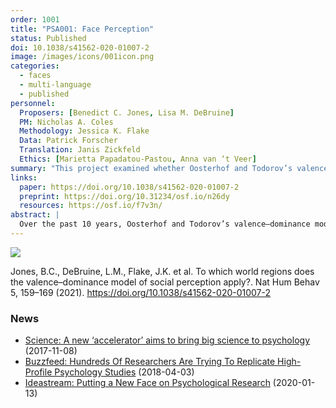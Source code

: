 ```yaml
---
order: 1001
title: "PSA001: Face Perception"
status: Published
doi: 10.1038/s41562-020-01007-2
image: /images/icons/001icon.png
categories:
  - faces
  - multi-language
  - published
personnel:
  Proposers: [Benedict C. Jones, Lisa M. DeBruine]
  PM: Nicholas A. Coles
  Methodology: Jessica K. Flake
  Data: Patrick Forscher
  Translation: Janis Zickfeld
  Ethics: [Marietta Papadatou-Pastou, Anna van ‘t Veer]
summary: "This project examined whether Oosterhof and Todorov’s valence-dominance model of face-perception generalized cross-culturally."
links:
  paper: https://doi.org/10.1038/s41562-020-01007-2
  preprint: https://doi.org/10.31234/osf.io/n26dy
  resources: https://osf.io/f7v3n/
abstract: |
  Over the past 10 years, Oosterhof and Todorov’s valence–dominance model has emerged as the most prominent account of how people evaluate faces on social dimensions. In this model, two dimensions (valence and dominance) underpin social judgements of faces. Because this model has primarily been developed and tested in Western regions, it is unclear whether these findings apply to other regions. We addressed this question by replicating Oosterhof and Todorov’s methodology across 11 world regions, 41 countries and 11,570 participants. When we used Oosterhof and Todorov’s original analysis strategy, the valence–dominance model generalized across regions. When we used an alternative methodology to allow for correlated dimensions, we observed much less generalization. Collectively, these results suggest that, while the valence–dominance model generalizes very well across regions when dimensions are forced to be orthogonal, regional differences are revealed when we use different extraction methods and correlate and rotate the dimension reduction solution.
---
```


![](ashland-psa.webp){alt-text="Grid of 9 faces, all wearing PSA t-shirts"}

Jones, B.C., DeBruine, L.M., Flake, J.K. et al. To which world regions does the valence–dominance model of social perception apply?. Nat Hum Behav 5, 159–169 (2021). <https://doi.org/10.1038/s41562-020-01007-2>

### News

- [Science: A new ‘accelerator' aims to bring big science to psychology](http://www.sciencemag.org/news/2017/11/new-accelerator-aims-bring-big-science-psychology) (2017-11-08)
- [Buzzfeed: Hundreds Of Researchers Are Trying To Replicate High-Profile Psychology Studies](https://www.buzzfeednews.com/article/stephaniemlee/psychology-science-accelerator-replication#.up37Yy0xj) (2018-04-03)
- [Ideastream: Putting a New Face on Psychological Research](https://www.ideastream.org/news/health-science/2020-01-13/exploradio-putting-a-new-face-on-psychological-research) (2020-01-13)

